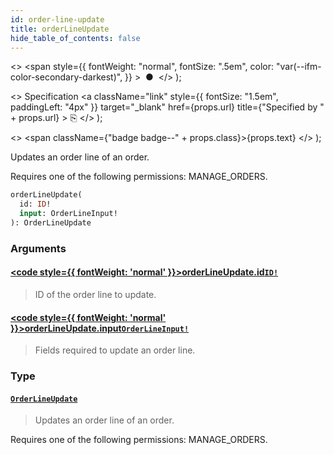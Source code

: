 ```yaml
---
id: order-line-update
title: orderLineUpdate
hide_table_of_contents: false
---
```


  <>
    <span
      style={{
        fontWeight: "normal",
        fontSize: ".5em",
        color: "var(--ifm-color-secondary-darkest)",
      }}
    >
      &nbsp;●&nbsp;
    </span>
  </>
);

  <>
    Specification
    <a
      className="link"
      style={{ fontSize: "1.5em", paddingLeft: "4px" }}
      target="\_blank"
      href={props.url}
      title={"Specified by " + props.url}
    >
      ⎘
    </a>
  </>
);

  <>
    <span className={"badge badge--" + props.class}>{props.text}</span>
  </>
);

Updates an order line of an order.

Requires one of the following permissions: MANAGE_ORDERS.

```graphql
orderLineUpdate(
  id: ID!
  input: OrderLineInput!
): OrderLineUpdate
```

### Arguments

#### [<code style={{ fontWeight: 'normal' }}>orderLineUpdate.<b>id</b></code>](#)<Bullet />[`ID!`](../../../api-reference/miscellaneous/scalars/id) <Badge class="secondary" text="non-null"/> <Badge class="secondary" text="scalar"/> <Badge class="secondary" text="miscellaneous"/>

> ID of the order line to update.

#### [<code style={{ fontWeight: 'normal' }}>orderLineUpdate.<b>input</b></code>](#)<Bullet />[`OrderLineInput!`](../../../api-reference/orders/inputs/order-line-input) <Badge class="secondary" text="non-null"/> <Badge class="secondary" text="input"/> <Badge class="secondary" text="orders"/>

> Fields required to update an order line.

### Type

#### [`OrderLineUpdate`](../../../api-reference/orders/objects/order-line-update) <Badge class="secondary" text="object"/> <Badge class="secondary" text="orders"/>

> Updates an order line of an order.

Requires one of the following permissions: MANAGE_ORDERS.

>
